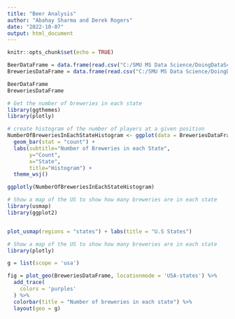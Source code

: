 ```yaml
---
title: "Beer Analysis"
author: "Abahay Sharma and Derek Rogers"
date: "2022-10-07"
output: html_document
---
```


```r
knitr::opts_chunk$set(echo = TRUE)
```

```r
BeerDataFrame = data.frame(read.csv("C:/SMU MS Data Science/DoingDataScience6306/MSDS_6306_Doing-Data-Science/Unit 8 and 9 Case Study 1/Beers.csv"))
BreweriesDataFrame = data.frame(read.csv("C:/SMU MS Data Science/DoingDataScience6306/MSDS_6306_Doing-Data-Science/Unit 8 and 9 Case Study 1/Breweries.csv"))

BeerDataFrame
BreweriesDataFrame
```

```r
# Get the number of breweries in each state
library(ggthemes)
library(plotly)

# create histogram of the number of players at a given position
NumberOfBreweriesInEachStateHistogram <- ggplot(data = BreweriesDataFrame, aes(x=State)) + 
  geom_bar(stat = "count") + 
  labs(subtitle="Number of Breweries in each State", 
       y="Count", 
       x="State", 
       title="Histogram") +
  theme_wsj()

ggplotly(NumberOfBreweriesInEachStateHistogram)
```

```r
# Show a map of the US to show how many breweries are in each state
library(usmap)
library(ggplot2)


plot_usmap(regions = "states") + labs(title = "U.S States")
```

```r
# Show a map of the US to show how many breweries are in each state
library(plotly)

g = list(scope = 'usa')

fig = plot_geo(BreweriesDataFrame, locationmode = 'USA-states') %>%
  add_trace(
    colors = 'purples'
  ) %>%
  colorbar(title = "Number of breweries in each state") %>%
  layout(geo = g)
```

```r

```

```r

```

```r

```